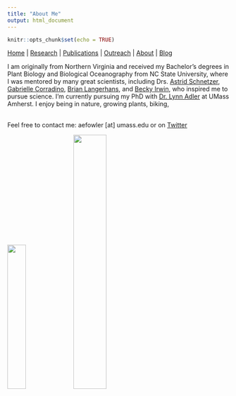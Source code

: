 ```yaml
---
title: "About Me"
output: html_document
---
```


```r
knitr::opts_chunk$set(echo = TRUE)
```

[Home](index.html)  |  [Research](research.html)  |  [Publications](pubs.html)  |  [Outreach](outreach.html)  |  [About](about.html) | [Blog](blog.html)

I am originally from Northern Virginia and received my Bachelor's degrees in Plant Biology and Biological Oceanography from NC State University, where I was mentored by many great scientists, including Drs. [Astrid Schnetzer](https://sites.google.com/a/ncsu.edu/schnetzerlab/home), [Gabrielle Corradino](https://www.instagram.com/marchoftheplankton/), [Brian Langerhans](http://gambusia.zo.ncsu.edu/index.html), and [Becky Irwin](https://irwinlab.weebly.com/), who inspired me to pursue science. I'm currently pursuing my PhD with [Dr. Lynn Adler](https://blogs.umass.edu/lynnadler/) at UMass Amherst. I enjoy being in nature, growing plants, biking, 

<br/>
Feel free to contact me: aefowler [at] umass.edu or on [Twitter](https://twitter.com/alfowlfa) 

<img src="images/IMG_5006.JPG" width="29%"> <img src="images/jake.gif" width="38.5%"> 